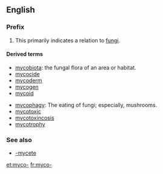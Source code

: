 ==English==

===Prefix===
{{infl|en|prefix}}

# {{biology}} This primarily indicates a relation to [[fungi]].

====Derived terms====
{{prefixsee|en}}

{{rel-top|terms that begin with ''myco-''}}
* [[mycobiota]]: the fungal flora of an area or habitat.
* [[mycocide]]
* [[mycoderm]]
* [[mycogen]]
* [[mycoid]]
{{rel-mid}}
* [[mycophagy]]: The eating of fungi; especially, mushrooms.
* [[mycotoxic]]
* [[mycotoxincosis]]
* [[mycotrophy]]
{{rel-bottom}}

===See also===
* [[-mycete]]

[[et:myco-]]
[[fr:myco-]]